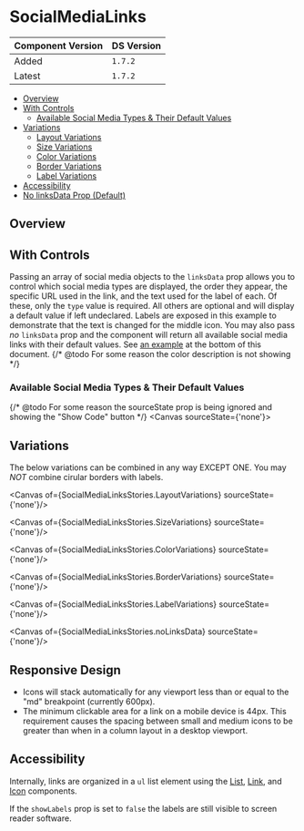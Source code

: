 
<Meta of={SocialMediaLinksStories} />

# SocialMediaLinks
| Component Version | DS Version |
|-------------------|------------|
| Added             |  `1.7.2`   |
| Latest            |  `1.7.2`   |

- [Overview](#overview)
- [With Controls](#with-controls)
  - [Available Social Media Types & Their Default Values](#available-social-media-types--their-default-values)
- [Variations](#variations)
  - [Layout Variations](#heading-layout)
  - [Size Variations](#heading-size)
  - [Color Variations](#heading-color)
  - [Border Variations](#heading-border)
  - [Label Variations](#heading-label)
- [Accessibility](#accessibility)
- [No linksData Prop (Default)](#no-linksdata-prop-default)

## Overview

<Description of={SocialMediaLinksStories} />

## With Controls

<Canvas of={SocialMediaLinksStories.WithControls} />

Passing an array of social media objects to the `linksData` prop allows you to control which social media types are
displayed, the order they appear, the specific URL used in the link, and the text used for the label of each.
Of these, only the `type` value is required. All others are optional and will display a default value if left undeclared.
Labels are exposed in this example to demonstrate that the text is changed for the middle icon. You may also pass
_no_ `linksData` prop and the component will return all available social media links with their default values. See [an
example](#heading-nodata) at the bottom of this document.
{/* @todo For some reason the color description is not showing */}
<ArgTypes of={SocialMediaLinksStories.WithControls} />

### Available Social Media Types & Their Default Values
{/* @todo For some reason the sourceState prop is being ignored and showing the "Show Code" button */}
<Canvas sourceState={'none'}>
  <Table columnHeaders={[ 'Type', 'Label Text', 'URL', 'Icon Name'  ]}  tableData={GetTableData()} showRowDividers={true} />
</Canvas>

## Variations

The below variations can be combined in any way EXCEPT ONE. You may _NOT_ combine cirular borders with labels.

<Canvas of={SocialMediaLinksStories.LayoutVariations} sourceState={'none'}/>

<Canvas of={SocialMediaLinksStories.SizeVariations} sourceState={'none'}/>

<Canvas of={SocialMediaLinksStories.ColorVariations} sourceState={'none'}/>

<Canvas of={SocialMediaLinksStories.BorderVariations} sourceState={'none'}/>

<Canvas of={SocialMediaLinksStories.LabelVariations} sourceState={'none'}/>

<Canvas of={SocialMediaLinksStories.noLinksData} sourceState={'none'}/>

## Responsive Design

- Icons will stack automatically for any viewport less than or equal to the "md" breakpoint (currently 600px).
- The minimum clickable area for a link on a mobile device is 44px. This requirement causes the spacing between
  small and medium icons to be greater than when in a column layout in a desktop viewport.

## Accessibility

Internally, links are organized in a `ul` list element using the
[List](/?path=/docs/components-typography-styles-list--docs),
[Link](/?path=/docs/components-navigation-link--docs), and
[Icon](/?path=/docs/components-media-icons-icon--docs) components.

If the `showLabels` prop is set to `false` the labels are still visible to screen reader software.




